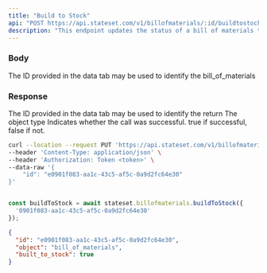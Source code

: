 ```yaml
---
title: "Build to Stock"
api: "POST https://api.stateset.com/v1/billofmaterials/:id/buildtostock"
description: "This endpoint updates the status of a bill of materials to build to stock."
---
```


### Body

<ParamField body="bill_of_materials_id" type="string">
  The ID provided in the data tab may be used to identify the bill_of_materials
</ParamField>

### Response

<ResponseField name="id" type="string">
  The ID provided in the data tab may be used to identify the return
</ResponseField>

<ResponseField name="object" type="string">
  The object type
</ResponseField>

<ResponseField name="success" type="number">
  Indicates whether the call was successful. true if successful, false if not.
</ResponseField>

<RequestExample>

```bash cURL
curl --location --request PUT 'https://api.stateset.com/v1/billofmaterials/:id/buildtostock' \
--header 'Content-Type: application/json' \
--header 'Authorization: Token <token>' \
--data-raw '{
    "id": "e0901f083-aa1c-43c5-af5c-0a9d2fc64e30"
}'
``` 

```js Node.js

const buildToStock = await stateset.billofmaterials.buildToStock({
  '0901f083-aa1c-43c5-af5c-0a9d2fc64e30'
});

```


</RequestExample>

<ResponseExample>

```json Response
{
  "id": "e0901f083-aa1c-43c5-af5c-0a9d2fc64e30",
  "object": "bill_of_materials",
  "built_to_stock": true
}
```

</ResponseExample>
